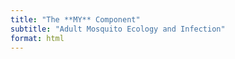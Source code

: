 ```yaml
---
title: "The **MY** Component"
subtitle: "Adult Mosquito Ecology and Infection" 
format: html
---
```

